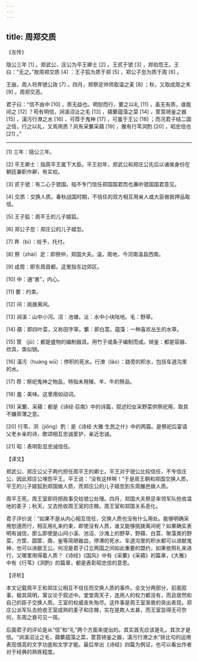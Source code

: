 ```yaml
---
---
---
```

title: 周郑交质
---




《左传》

隐公三年 [1] 。郑武公、庄公为平王卿士 [2] 。王贰于虢 [3] ，郑伯怨王。王曰：“无之。”故周郑交质 [4] ：王子狐为质于郑 [5] ，郑公子忽为质于周 [6] 。

王崩，周人将畀虢公政 [7] 。四月，郑祭足帅师取温之麦 [8] ；秋，又取成周之禾 [9] 。周郑交恶。

君子曰：“信不由中 [10] ，质无益也。明恕而行，要之以礼 [11] ，虽无有质，谁能间之 [12] ？苟有明信，涧溪沼沚之毛 [13] ，蘋蘩蕴藻之菜 [14] ，筐筥锜釜之器 [15] ，潢污行潦之水 [16] ，可荐于鬼神 [17] ，可羞于王公 [18] ；而况君子结二国之信，行之以礼，又焉用质？风有采蘩采蘋 [19] ，雅有行苇泂酌 [20] ，昭忠信也 [21] 。”



* * *



[1] 三年：隐公三年。

[2] 平王卿士：指周平王属下大臣。平王初年，郑武公和郑庄公先后以诸侯身份在朝廷兼职作卿，有实权。

[3] 贰于虢：有二心于虢国。指不专门信任郑国国君而也兼听虢国国君意见。

[4] 交质：交换人质。春秋战国时期，不信任的双方相互用亲人或大臣做抵押品取信。

[5] 王子狐：周平王的儿子姬狐。

[6] 郑公子忽：郑庄公的儿子姬忽。

[7] 畀（bì）：给予，托付。

[8] 祭（zhài）足：即祭仲，郑国大夫。温，周地，今河南温县西南。

[9] 成周：即东周首都。这里指东边郊区。

[10] 中：通“衷”，内心。

[11] 要：约束。

[12] 间：挑拨离间。

[13] 涧溪：山中小河。沼：池塘。沚：水中小块陆地。毛：野草。

[14] 蘋：即四叶菜，又称田字草。蘩：即白蒿。蕴藻：一种喜欢丛生的水草。

[15] 筐 （jǔ）：都是盛物的编制器具。用竹子或条子编制而成。锜釜：都是容器、炊具，类似锅。

[16] 潢污（huáng wū）：停积的死水。行潦（lǎo）：路旁的积水，包括车道沟里的水。

[17] 荐：祭祀鬼神之物品，特指未用猪、羊、牛的祭品。

[18] 羞：美味。这里用如动词。

[19] 采蘩、采蘋：都是《诗经·召南》中的诗篇，叙述妇女采野菜供祭祀用，取其不嫌菲薄之意。

[20] 行苇、泂（jiǒng）酌：是《诗经·大雅·生民之什》中的两篇。是祭祀后宴请父老乡亲的诗，歌颂相互忠诚爱护，亲近忠诚。

[21] 昭：表明彰显忠诚信任。

【译文】

郑武公、郑庄公父子两代担任周平王的卿士。平王对于虢公比较信任，不专信庄公，因此郑庄公埋怨平王。平王说：“没有这样啊！”于是周王朝和郑国交换人质，平王的儿子姬狐到郑国做人质，而郑庄公的儿子姬忽到东周雒邑做人质。

周平王死，周王室即将把政事交给虢公处理。四月，郑国大夫祭足率领军队抢收温地的麦子；秋天，又去抢收周王室的庄稼。周王室和郑国关系恶化。

君子评价说：“如果不是从内心相互信任，交换人质也没有什么用处。能够明确采用恕道而行，相互用礼来约束，即使没有人质，谁又能够挑拨离间呢？如果确实表明有诚信，那么即使是山间小溪、池沼、沙滩上的野草，野蘋、白蒿、聚藻类的野菜，方筐、圆筐、鼎、釜等简陋器皿，停滞的死水、车道沟里的积水都可以进献鬼神，也可以进献王公。何况是君子订立两国之间如此重要的盟约，如果依照礼来进行，又哪里用得着人质？《诗经》《国风》中有《采蘩》《采蘋》的篇章，《大雅》中有《行苇》《泂酌》的篇章，都是表彰昭忠信的意思。

【评析】

本文记载周平王和郑庄公相互不信任而交换人质的事件。全文分两部分，前面叙事，极其简明，寓议论于叙述中。堂堂周天子，连用人的权力都没有，而且居然和自己的臣子交换人质。王室的权威丧失殆尽。这件事是周王室渐衰的突出表现。郑庄公派军队去抢收王室成熟的麦子和庄稼，实在是欺人太甚，而王室显得无可奈何，东周之衰可见一斑。

后面君子的评论是从“信”和“礼”两个方面来提出的。其实首先应该是礼，其次才是信。“涧溪沼沚之毛，蘋蘩蕴藻之菜，筐筥锜釜之器，潢污行潦之水”排比句的运用表现很高的文字功底和文学才能。最后举出《诗经》四篇为例证，也可以看出作者对于经典的熟练程度。